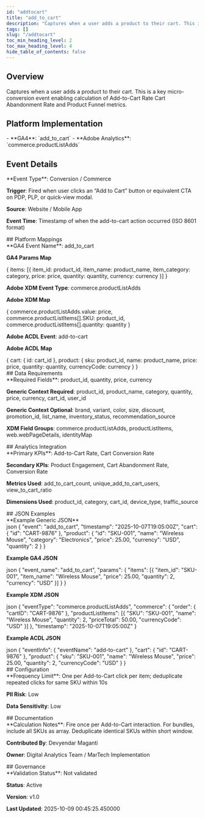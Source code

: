 ```yaml
---
id: "addtocart"
title: "add_to_cart"
description: "Captures when a user adds a product to their cart. This is a key micro-conversion event enabling calculation of Add-to-Cart Rate Cart Abandonment Rate and Product Funnel metrics."
tags: []
slug: "/addtocart"
toc_min_heading_level: 2
toc_max_heading_level: 4
hide_table_of_contents: false
---
```



<SubmitNewButton section="events" />

<div class="mui-section">
<h2>Overview</h2>
<div class="mui-overview">Captures when a user adds a product to their cart. This is a key micro-conversion event enabling calculation of Add-to-Cart Rate Cart Abandonment Rate and Product Funnel metrics.</div>
</div>

<div class="mui-section">
<h2>Platform Implementation</h2>
- **GA4**: `add_to_cart`
- **Adobe Analytics**: `commerce.productListAdds`
</div>

## Event Details

<div class="mui-section">
**Event Type**: Conversion / Commerce

**Trigger**: Fired when user clicks an “Add to Cart” button or equivalent CTA on PDP, PLP, or quick-view modal.

**Source**: Website / Mobile App

**Event Time**: Timestamp of when the add-to-cart action occurred (ISO 8601 format)
</div>
## Platform Mappings

<div class="mui-section">
**GA4 Event Name**: add_to_cart

**GA4 Params Map**

<div class="mui-code-block" data-language="json">&#123; items: [&#123; item_id: product_id, item_name: product_name, item_category: category, price: price, quantity: quantity, currency: currency &#125;] &#125;</div>

**Adobe XDM Event Type**: commerce.productListAdds

**Adobe XDM Map**

<div class="mui-code-block" data-language="json">&#123; commerce.productListAdds.value: price, commerce.productListItems[].SKU: product_id, commerce.productListItems[].quantity: quantity &#125;</div>

**Adobe ACDL Event**: add-to-cart

**Adobe ACDL Map**

<div class="mui-code-block" data-language="json">&#123; cart: &#123; id: cart_id &#125;, product: &#123; sku: product_id, name: product_name, price: price, quantity: quantity, currencyCode: currency &#125; &#125;</div>
</div>
## Data Requirements

<div class="mui-section">
**Required Fields**: product_id, quantity, price, currency

**Generic Context Required**: product_id, product_name, category, quantity, price, currency, cart_id, user_id

**Generic Context Optional**: brand, variant, color, size, discount, promotion_id, list_name, inventory_status, recommendation_source

**XDM Field Groups**: commerce.productListAdds, productListItems, web.webPageDetails, identityMap
</div>
## Analytics Integration

<div class="mui-section">
**Primary KPIs**: Add-to-Cart Rate, Cart Conversion Rate

**Secondary KPIs**: Product Engagement, Cart Abandonment Rate, Conversion Rate

**Metrics Used**: add_to_cart_count, unique_add_to_cart_users, view_to_cart_ratio

**Dimensions Used**: product_id, category, cart_id, device_type, traffic_source
</div>
## JSON Examples

<div class="mui-section">
**Example Generic JSON**

<div class="mui-code-block" data-language="javascript">json &#123; &quot;event&quot;: &quot;add_to_cart&quot;, &quot;timestamp&quot;: &quot;2025-10-07T19:05:00Z&quot;, &quot;cart&quot;: &#123; &quot;id&quot;: &quot;CART-9876&quot; &#125;, &quot;product&quot;: &#123; &quot;id&quot;: &quot;SKU-001&quot;, &quot;name&quot;: &quot;Wireless Mouse&quot;, &quot;category&quot;: &quot;Electronics&quot;, &quot;price&quot;: 25.00, &quot;currency&quot;: &quot;USD&quot;, &quot;quantity&quot;: 2 &#125; &#125;</div>

**Example GA4 JSON**

<div class="mui-code-block" data-language="javascript">json &#123; &quot;event_name&quot;: &quot;add_to_cart&quot;, &quot;params&quot;: &#123; &quot;items&quot;: [&#123; &quot;item_id&quot;: &quot;SKU-001&quot;, &quot;item_name&quot;: &quot;Wireless Mouse&quot;, &quot;price&quot;: 25.00, &quot;quantity&quot;: 2, &quot;currency&quot;: &quot;USD&quot; &#125;] &#125; &#125;</div>

**Example XDM JSON**

<div class="mui-code-block" data-language="javascript">json &#123; &quot;eventType&quot;: &quot;commerce.productListAdds&quot;, &quot;commerce&quot;: &#123; &quot;order&quot;: &#123; &quot;cartID&quot;: &quot;CART-9876&quot; &#125;, &quot;productListItems&quot;: [&#123; &quot;SKU&quot;: &quot;SKU-001&quot;, &quot;name&quot;: &quot;Wireless Mouse&quot;, &quot;quantity&quot;: 2, &quot;priceTotal&quot;: 50.00, &quot;currencyCode&quot;: &quot;USD&quot; &#125;] &#125;, &quot;timestamp&quot;: &quot;2025-10-07T19:05:00Z&quot; &#125;</div>

**Example ACDL JSON**

<div class="mui-code-block" data-language="javascript">json &#123; &quot;eventInfo&quot;: &#123; &quot;eventName&quot;: &quot;add-to-cart&quot; &#125;, &quot;cart&quot;: &#123; &quot;id&quot;: &quot;CART-9876&quot; &#125;, &quot;product&quot;: &#123; &quot;sku&quot;: &quot;SKU-001&quot;, &quot;name&quot;: &quot;Wireless Mouse&quot;, &quot;price&quot;: 25.00, &quot;quantity&quot;: 2, &quot;currencyCode&quot;: &quot;USD&quot; &#125; &#125;</div>
</div>
## Configuration

<div class="mui-section">
**Frequency Limit**: One per Add-to-Cart click per item; deduplicate repeated clicks for same SKU within 10s

**PII Risk**: Low

**Data Sensitivity**: Low
</div>
## Documentation

<div class="mui-section">
**Calculation Notes**: Fire once per Add-to-Cart interaction. For bundles, include all SKUs as array. Deduplicate identical SKUs within short window.

**Contributed By**: Devyendar Maganti

**Owner**: Digital Analytics Team / MarTech Implementation
</div>
## Governance

<div class="mui-section">
**Validation Status**: Not validated

**Status**: Active

**Version**: v1.0

**Last Updated**: 2025-10-09 00:45:25.450000
</div>

<KpiEditorWrapper kpiId="addtocart" section="events" />